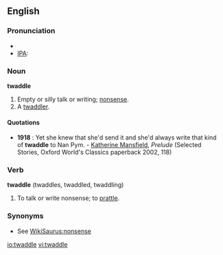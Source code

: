 ==English==
===Pronunciation===
*{{audio|en-us-twaddle.ogg|Audio (US)}}
*[[IPA]]: {{IPAchar|ˈtwædlə}}

===Noun===
'''twaddle'''
#Empty or silly talk or writing; [[nonsense]].
#A [[twaddler]].

====Quotations====
*'''1918''' : Yet she knew that she'd send it and she'd always write that kind of '''twaddle''' to Nan Pym. - [[w:Katherine Mansfield|Katherine Mansfield]], ''Prelude'' (Selected Stories, Oxford World's Classics paperback 2002, 118)

===Verb===
'''twaddle''' (twaddles, twaddled, twaddling)
#To talk or write nonsense; to [[prattle]].

===Synonyms===
*See [[WikiSaurus:nonsense]]

[[io:twaddle]]
[[vi:twaddle]]